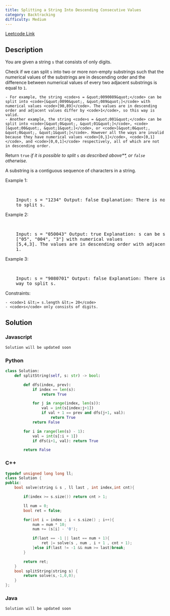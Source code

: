 ```yaml
---
title: Splitting a String Into Descending Consecutive Values
category: Backtracking
difficulty: Medium
---
```


<Callout>

[Leetcode Link](https://leetcode.com/problems/splitting-a-string-into-descending-consecutive-values)

</Callout>

## Description

You are given a string <code>s</code> that consists of only digits.

Check if we can split <code>s</code> into two or more non-empty substrings such that the numerical values of the substrings are in descending order and the difference between numerical values of every two adjacent substrings is equal to <code>1</code>.

    - For example, the string <code>s = &quot;0090089&quot;</code> can be split into <code>[&quot;0090&quot;, &quot;089&quot;]</code> with numerical values <code>[90,89]</code>. The values are in descending order and adjacent values differ by <code>1</code>, so this way is valid.
    - Another example, the string <code>s = &quot;001&quot;</code> can be split into <code>[&quot;0&quot;, &quot;01&quot;]</code>, <code>[&quot;00&quot;, &quot;1&quot;]</code>, or <code>[&quot;0&quot;, &quot;0&quot;, &quot;1&quot;]</code>. However all the ways are invalid because they have numerical values <code>[0,1]</code>, <code>[0,1]</code>, and <code>[0,0,1]</code> respectively, all of which are not in descending order.

Return <code>true</code> _if it is possible to split_ <code>s</code>​​​​​​ _as described above\*\*, or _<code>false</code>_ otherwise._

A substring is a contiguous sequence of characters in a string.

Example 1:

<br />
<pre className="overflow-x-auto">
	Input: s = &quot;1234&quot; Output: false Explanation: There is no valid way
	to split s.
</pre>

Example 2:

<br />
<pre className="overflow-x-auto">
	Input: s = &quot;050043&quot; Output: true Explanation: s can be split into
	[&quot;05&quot;, &quot;004&quot;, &quot;3&quot;] with numerical values
	[5,4,3]. The values are in descending order with adjacent values differing by
	1.
</pre>

Example 3:

<br />
<pre className="overflow-x-auto">
	Input: s = &quot;9080701&quot; Output: false Explanation: There is no valid
	way to split s.
</pre>

Constraints:

    - <code>1 &lt;= s.length &lt;= 20</code>
    - <code>s</code> only consists of digits.

## Solution

### Javascript

```javascript
Solution will be updated soon
```

### Python

```python
class Solution:
    def splitString(self, s: str) -> bool:

        def dfs(index, prev):
            if index == len(s):
                return True

            for j in range(index, len(s)):
                val = int(s[index:j+1])
                if val + 1 == prev and dfs(j+1, val):
                    return True
            return False

        for i in range(len(s) - 1):
            val = int(s[:i + 1])
            if dfs(i+1, val): return True

        return False

```

### C++

```cpp
typedef unsigned long long ll;
class Solution {
public:
    bool solve(string & s , ll last , int index,int cnt){

        if(index >= s.size()) return cnt > 1;

        ll num = 0;
        bool ret = false;

        for(int i = index ; i < s.size() ; i++){
            num = num * 10;
            num += (s[i] - '0');

            if(last == -1 || last == num + 1){
                ret |= solve(s , num , i + 1 , cnt + 1);
            }else if(last != -1 && num >= last)break;
        }

        return ret;
    }
    bool splitString(string s) {
        return solve(s,-1,0,0);
    }
};

```

### Java

```java
Solution will be updated soon
```
